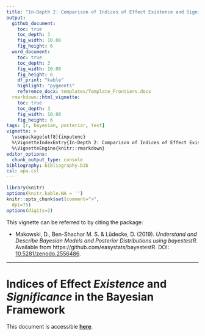 ```yaml
---
title: "In-Depth 2: Comparison of Indices of Effect Existence and Significance"
output:
  github_document:
    toc: true
    toc_depth: 3
    fig_width: 10.08
    fig_height: 6
  word_document:
    toc: true
    toc_depth: 3
    fig_width: 10.08
    fig_height: 6
    df_print: "kable"
    highlight: "pygments"
    reference_docx: templates/Template_Frontiers.docx
  rmarkdown::html_vignette:
    toc: true
    toc_depth: 3
    fig_width: 10.08
    fig_height: 6
tags: [r, bayesian, posterior, test]
vignette: >
  \usepackage[utf8]{inputenc}
  %\VignetteIndexEntry{In-Depth 2: Comparison of Indices of Effect Existence}
  %\VignetteEngine{knitr::rmarkdown}
editor_options: 
  chunk_output_type: console
bibliography: bibliography.bib
csl: apa.csl
---
```


```r
library(knitr)
options(knitr.kable.NA = '')
knitr::opts_chunk$set(comment=">",
  dpi=75)
options(digits=2)
```


This vignette can be referred to by citing the package:

- Makowski, D., Ben-Shachar M. S. \& Lüdecke, D. (2019). *Understand and Describe Bayesian Models and Posterior Distributions using bayestestR*. Available from https://github.com/easystats/bayestestR. DOI: [10.5281/zenodo.2556486](https://zenodo.org/record/2556486).

---

# Indices of Effect *Existence* and *Significance* in the Bayesian Framework

This document is accessible [**here**](https://github.com/DominiqueMakowski/publications/tree/master/makowski_2019_bayesian/manuscript).